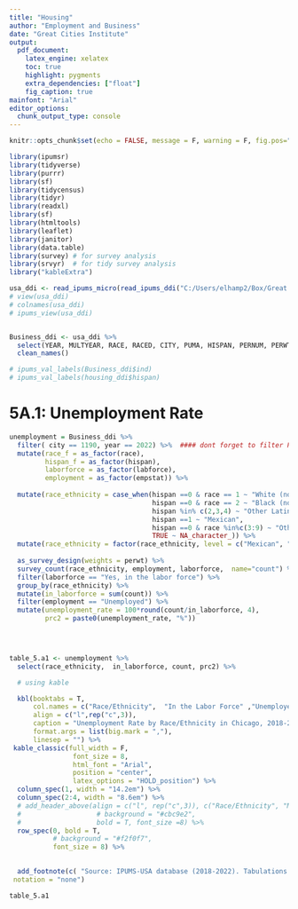 ```yaml
---
title: "Housing"
author: "Employment and Business"
date: "Great Cities Institute"
output: 
  pdf_document:
    latex_engine: xelatex
    toc: true
    highlight: pygments
    extra_dependencies: ["float"]
    fig_caption: true
mainfont: "Arial"
editor_options: 
  chunk_output_type: console
---
```


```r
knitr::opts_chunk$set(echo = FALSE, message = F, warning = F, fig.pos="H")
```


```r

library(ipumsr)
library(tidyverse)
library(purrr)
library(sf)
library(tidycensus)
library(tidyr)
library(readxl)
library(sf)
library(htmltools)
library(leaflet)
library(janitor)
library(data.table)
library(survey) # for survey analysis
library(srvyr)  # for tidy survey analysis
library("kableExtra") 

```
\renewcommand{\arraystretch}{1.4}
\clearpage


```r
usa_ddi <- read_ipums_micro(read_ipums_ddi("C:/Users/elhamp2/Box/Great Cities Institute/Research/Mexican Report/usa_00010.xml")) 
# view(usa_ddi)
# colnames(usa_ddi)
# ipums_view(usa_ddi)


Business_ddi <- usa_ddi %>% 
  select(YEAR, MULTYEAR, RACE, RACED, CITY, PUMA, HISPAN, PERNUM, PERWT,HHWT, SERIAL,NUMPREC, EMPSTAT, IND, OCC, LABFORCE, HHINCOME) %>% 
  clean_names() 

# ipums_val_labels(Business_ddi$ind)
# ipums_val_labels(housing_ddi$hispan)

```

# 5A.1: Unemployment Rate

```r

unemployment = Business_ddi %>% 
  filter( city == 1190, year == 2022) %>%  #### dont forget to filter PUMA   ## Should I filter pernum or not?
  mutate(race_f = as_factor(race),
         hispan_f = as_factor(hispan), 
         laborforce = as_factor(labforce), 
         employment = as_factor(empstat)) %>% 
  
  mutate(race_ethnicity = case_when(hispan ==0 & race == 1 ~ "White (non-Hispanic or Latino)",
                                    hispan ==0 & race == 2 ~ "Black (non-Hispanic or Latino)",
                                    hispan %in% c(2,3,4) ~ "Other Latinos",
                                    hispan ==1 ~ "Mexican", 
                                    hispan ==0 & race %in%c(3:9) ~ "Other (non-Hispanic or Latino)",
                                    TRUE ~ NA_character_)) %>% 
  mutate(race_ethnicity = factor(race_ethnicity, level = c("Mexican", "Other Latinos","White (non-Hispanic or Latino)", "Black (non-Hispanic or Latino)",  "Other (non-Hispanic or Latino)"))) %>% 
  
  as_survey_design(weights = perwt) %>% 
  survey_count(race_ethnicity, employment, laborforce,  name="count") %>% 
  filter(laborforce == "Yes, in the labor force") %>% 
  group_by(race_ethnicity) %>% 
  mutate(in_laborforce = sum(count)) %>% 
  filter(employment == "Unemployed") %>% 
  mutate(unemployment_rate = 100*round(count/in_laborforce, 4),
         prc2 = paste0(unemployment_rate, "%"))
  



table_5.a1 <- unemployment %>%
  select(race_ethnicity,  in_laborforce, count, prc2) %>%

  # using kable

  kbl(booktabs = T,
      col.names = c("Race/Ethnicity",  "In the Labor Force" ,"Unemployed", "Percent"),
      align = c("l",rep("c",3)),
      caption = "Unemployment Rate by Race/Ethnicity in Chicago, 2018-2022",
      format.args = list(big.mark = ","),
      linesep = "") %>%
 kable_classic(full_width = F,
                font_size = 8,
                html_font = "Arial",
                position = "center",
                latex_options = "HOLD_position") %>%
  column_spec(1, width = "14.2em") %>%
  column_spec(2:4, width = "8.6em") %>% 
  # add_header_above(align = c("l", rep("c",3)), c("Race/Ethnicity", "More than 30%" = 2, "More than 50%" = 2),
  #                   # background = "#cbc9e2",
  #                   bold = T, font_size =8) %>%
  row_spec(0, bold = T,
           # background = "#f2f0f7",
           font_size = 8) %>%

  
  add_footnote(c( "Source: IPUMS-USA database (2018-2022). Tabulations by Great Cities Institute"),
 notation = "none")

table_5.a1

```


<!-- # 5A.2: Numbers and percentages of Mexicans employed, by industry -->


<!-- ```{r} -->

<!-- industry = Business_ddi %>%  -->
<!--   filter( city == 1190, year == 2022) %>%  #### dont forget to filter PUMA   ## Should I filter pernum or not? -->
<!--   mutate(race_f = as_factor(race), -->
<!--          hispan_f = as_factor(hispan),  -->
<!--          laborforce = as_factor(labforce),  -->
<!--          employment = as_factor(empstat)) %>%  -->

<!--   mutate(race_ethnicity = case_when(hispan ==0 & race == 1 ~ "White (non-Hispanic or Latino)", -->
<!--                                     hispan ==0 & race == 2 ~ "Black (non-Hispanic or Latino)", -->
<!--                                     hispan %in% c(2,3,4) ~ "Other Latinos", -->
<!--                                     hispan ==1 ~ "Mexican",  -->
<!--                                     hispan ==0 & race %in%c(3:9) ~ "Other (non-Hispanic or Latino)", -->
<!--                                     TRUE ~ NA_character_)) %>%  -->
<!--   mutate(race_ethnicity = factor(race_ethnicity, level = c("Mexican", "Other Latinos","White (non-Hispanic or Latino)", "Black (non-Hispanic or Latino)",  "Other (non-Hispanic or Latino)"))) %>%  -->

<!--   mutate(industry = case_when(ind %in% c(0170:0490)  ~ "Agriculture, Forestry, Fishing, and Hunting, and Mining", -->
<!--                               ind == 0770  ~ "Construction", -->
<!--                               ind %in% c(1070:3990)  ~ "Manufacturing", -->
<!--                               ind %in% c(4070:4590)  ~ "Wholesale Trade", -->
<!--                               ind %in% c(4670:5790)  ~ "Retail Trade", -->
<!--                               ind %in% c(6070:6390, 0570:0690) ~ "Transportation and Warehousing, and Utilities", -->
<!--                               ind %in% c(6470:6780)  ~ "Information", -->
<!--                               ind %in% c(6870:7190)  ~ "Finance and Insurance, and Real Estate, and Rental and Leasing", -->
<!--                               ind %in% c(7270:7790)  ~ "Professional, Scientific, and Management, and Administrative, and Waste Management Services", -->
<!--                               ind %in% c(7860:8470)  ~ "Educational Services, and Health Care and Social Assistance", -->
<!--                               ind %in% c(8561:8690)  ~ "Arts, Entertainment, and Recreation, and Accommodation and Food Services", -->
<!--                               ind %in% c(8770:9290)  ~ "Other Services, Except Public Administration", -->
<!--                               ind %in% c(9370:9590)  ~ "Public Administration", -->
<!--                               ind %in% c(9670:9870)  ~ "Military", -->
<!--                               ind == 9920  ~ "Unemployed, last worked 5 years ago or earlier or never worked", -->

<!--                                     TRUE ~ NA_character_)) %>%  -->

<!--   as_survey_design(weights = perwt) %>%  -->
<!--   survey_count(race_ethnicity, industry, employment, name="count") %>%  -->
<!--   filter(employment == "Employed") %>%  -->
<!--   group_by(race_ethnicity) %>%  -->
<!--   mutate(total_employed = sum(count, na.rm = T)) %>%  -->
<!--   mutate(prc = 100* round(count/total_employed, 4), -->
<!--          prc2 = paste0(prc,"%")) %>%  -->
<!--   ungroup() -->


<!-- table_5a.1 <-  industry %>%  -->
<!--   select(industry, count,  prc2) %>%  -->

<!--    # using kable  -->

<!--   kbl(booktabs = T, -->
<!--       col.names = c("Industry", "Number", "Percent"  ), -->
<!--       align = c("l",rep("c",2)), -->
<!--       caption = "Number and Percentage of Households Living in Crowded Housing by Race/Ethnicity in Chicago, 2018-2022", -->
<!--       format.args = list(big.mark = ","), -->
<!--       linesep = "") %>%  -->
<!--   kable_classic(full_width = T,   -->
<!--                 font_size = 8, -->
<!--                 html_font = "Arial", -->
<!--                 position = "center", -->
<!--                 latex_options = "HOLD_position") %>%  -->
<!--   # column_spec(1, width = "10em") %>% -->
<!--   # column_spec(2:8, width = "3.8em") %>% -->
<!--   # add_header_above( c("Race/Ethnicity", "2000" = 2, "2008-2012" = 2, "2018-2022" = 2, "Change from\n2000 to 2018-2022" = 2), -->
<!--   #                   # background = "#cbc9e2", -->
<!--   #                   bold = T, font_size =8) %>% -->

<!--   pack_rows("Black (non-Hispanic or Latino)", 1, 14, label_row_css = "background-color: #f7f7f7;") %>%  -->
<!--   pack_rows("Other Latinos", 15, 28, label_row_css = "background-color: #f7f7f7;") %>%  -->
<!--   pack_rows("Mexican", 29, 42, label_row_css = "background-color: #f7f7f7;") %>%  -->
<!--   pack_rows("Other (non-Hispanic or Latino)", 43, 56, label_row_css = "background-color: #f7f7f7;") %>%  -->
<!--   pack_rows("White (non-Hispanic or Latino)", 57, 70, label_row_css = "background-color: #f7f7f7;") %>%  -->
<!--   row_spec(0, bold = T, -->
<!--            # background = "#f2f0f7", -->
<!--            font_size = 8) %>% -->
<!--   add_footnote(c( "Source: IPUMS-USA database (2018-2022). Tabulations by Great Cities Institute"), -->
<!--  notation = "none") -->

<!--   footnote(general = "Source: IPUMS-USA database (2018-2022). Tabulations by Great Cities Institute. Housing is defined as overcrowded if more than 1 person in the room. -->
<!-- ", -->
<!--            general_title = "")   -->

<!-- table_5a.1 -->

<!-- ``` -->



<!-- ```{r} -->

<!-- ``` -->











